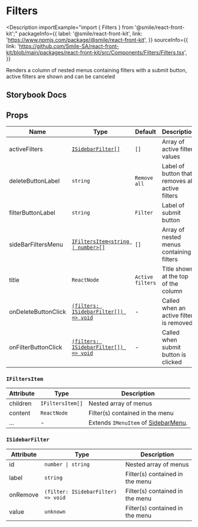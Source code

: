# Filters

<Description
  importExample="import { Filters } from '@smile/react-front-kit';"
  packageInfo={{
    label: '@smile/react-front-kit',
    link: 'https://www.npmjs.com/package/@smile/react-front-kit',
  }}
  sourceInfo={{
    link: 'https://github.com/Smile-SA/react-front-kit/blob/main/packages/react-front-kit/src/Components/Filters/Filters.tsx',
  }}
>
  Renders a column of nested menus containing filters with a submit button,
  active filters are shown and can be canceled
</Description>

## Storybook Docs

<StorybookEmbed storyId="3-custom-components-filters--docs" height="1380" />

## Props

| Name                | Type                                                     | Default          | Description                                     |
| ------------------- | -------------------------------------------------------- | ---------------- | ----------------------------------------------- |
| activeFilters       | [`ISidebarFilter[]`](#isidebarfilter)                    | `[]`             | Array of active filter values                   |
| deleteButtonLabel   | `string`                                                 | `Remove all`     | Label of button that removes all active filters |
| filterButtonLabel   | `string`                                                 | `Filter`         | Label of submit button                          |
| sideBarFiltersMenu  | [`IFiltersItem<string \| number>[]`](#ifiltersitem)      | `[]`             | Array of nested menus containing filters        |
| title               | `ReactNode`                                              | `Active filters` | Title shown at the top of the column            |
| onDeleteButtonClick | [`(filters: ISidebarFilter[]) => void`](#isidebarfilter) | -                | Called when an active filter is removed         |
| onFilterButtonClick | [`(filters: ISidebarFilter[]) => void`](#isidebarfilter) | -                | Called when submit button is clicked            |

### `IFiltersItem`

| Attribute | Type             | Description                                                     |
| --------- | ---------------- | --------------------------------------------------------------- |
| children  | `IFiltersItem[]` | Nested array of menus                                           |
| content   | `ReactNode`      | Filter(s) contained in the menu                                 |
| ...       | -                | Extends `IMenuItem` of [SidebarMenu](./sidebar-menu#imenuitem). |

### `ISidebarFilter`

| Attribute | Type                               | Description                     |
| --------- | ---------------------------------- | ------------------------------- |
| id        | `number \| string`                 | Nested array of menus           |
| label     | `string`                           | Filter(s) contained in the menu |
| onRemove  | `(filter: ISidebarFilter) => void` | Filter(s) contained in the menu |
| value     | `unknown`                          | Filter(s) contained in the menu |
